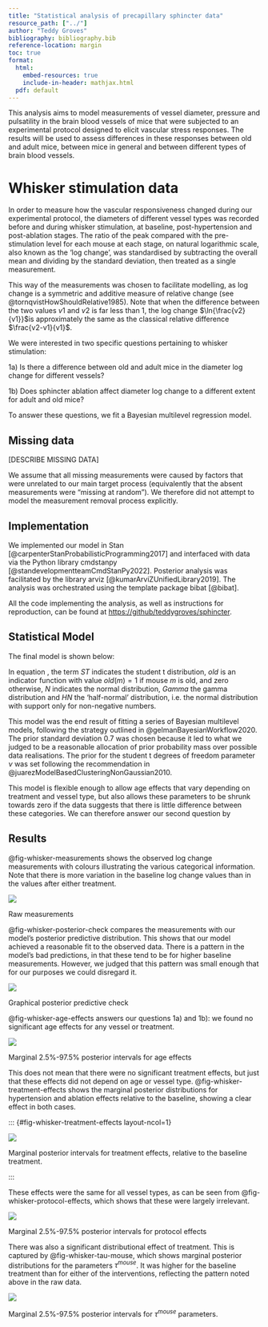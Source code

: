 ```yaml
---
title: "Statistical analysis of precapillary sphincter data"
resource_path: ["../"]
author: "Teddy Groves"
bibliography: bibliography.bib
reference-location: margin
toc: true
format:
  html:
    embed-resources: true
    include-in-header: mathjax.html
  pdf: default
---
```


This analysis aims to model measurements of vessel diameter, pressure and
pulsatility in the brain blood vessels of mice that were subjected to an
experimental protocol designed to elicit vascular stress responses. The results
will be used to assess differences in these responses between old and adult
mice, between mice in general and between different types of brain blood vessels.

# Whisker stimulation data

In order to measure how the vascular responsiveness changed during our
experimental protocol, the diameters of different vessel types was recorded
before and during whisker stimulation, at baseline, post-hypertension and
post-ablation stages. The ratio of the peak compared with the pre-stimulation
level for each mouse at each stage, on natural logarithmic scale, also known as
the 'log change', was standardised by subtracting the overall mean and dividing
by the standard deviation, then treated as a single measurement.

This way of the measurements was chosen to facilitate modelling, as
log change is a symmetric and additive measure of relative change (see
@tornqvistHowShouldRelative1985). Note that when the difference between the two
values $v1$ and $v2$ is far less than 1, the log change $\ln{\frac{v2}{v1}}$is
approximately the same as the classical relative difference $\frac{v2-v1}{v1}$.

We were interested in two specific questions pertaining to whisker stimulation:

1a) Is there a difference between old and adult mice in the diameter log change
for different vessels?

1b) Does sphincter ablation affect diameter log change to a different extent for
adult and old mice?

To answer these questions, we fit a Bayesian multilevel regression model.

## Missing data

[DESCRIBE MISSING DATA]

We assume that all missing measurements were caused by factors that were
unrelated to our main target process (equivalently that the absent measurements
were "missing at random"). We therefore did not attempt to model the measurement
removal process explicitly.

## Implementation

We implemented our model in Stan [@carpenterStanProbabilisticProgramming2017]
and interfaced with data via the Python library cmdstanpy
[@standevelopmentteamCmdStanPy2022].  Posterior analysis was facilitated by the
library arviz [@kumarArviZUnifiedLibrary2019]. The analysis was orchestrated
using the template package bibat [@bibat].

All the code implementing the analysis, as well as instructions for
reproduction, can be found at <https://github/teddygroves/sphincter>.

## Statistical Model

The final model is shown below:

\begin{align}
y_{vtm} &\sim ST(\nu, \hat{y}_{vtm}, \sigma) \label{eq-whisker-model} \\
\hat{y}_{vtm} &= \mu 
  + \alpha^{treatment}_{t}
  + \alpha^{vessel}_v 
  + \alpha^{protocol}_{vt} 
  + \beta^{age}_{vt} \cdot old(m) 
  + \alpha^{mouse}_{vtm}  \nonumber \\
\alpha^{treatment}_t &\sim N(0, \tau^{treatment}) \nonumber \\
\alpha^{vessel}_v &\sim N(0, \tau^{vessel}) \nonumber \\
\alpha^{protocol}_{vt} &\sim N(0, \tau^{protocol}) \nonumber \\
\alpha^{mouse}_{vtm} &\sim N(0, \tau^{mouse}_{t}) \nonumber \\
\beta^{age}_{vt} &\sim N(0, \tau^{age}) \nonumber \\
\nu &\sim Gamma(2, 0.1) \nonumber \\
\sigma &\sim HN(0, 0.5) \nonumber \\
\mu &\sim N(0, 0.7) \nonumber \\
\tau^{treatment} &\sim HN(0, 0.7) \nonumber \\
\tau^{vessel} &\sim HN(0, 0.7) \nonumber \\
\tau^{protocol} &\sim HN(0, 0.7) \nonumber 
\end{align}

In equation \eqref{eq-whisker-model}, the term $ST$ indicates the student t
distribution, $old$ is an indicator function with value $old(m)=1$ if mouse
$m$ is old, and zero otherwise, $N$ indicates the normal distribution, $Gamma$
the gamma distribution and $HN$ the 'half-normal' distribution, i.e. the normal
distribution with support only for non-negative numbers.

This model was the end result of fitting a series of Bayesian multilevel models,
following the strategy outlined in @gelmanBayesianWorkflow2020. The prior
standard deviation 0.7 was chosen because it led to what we judged to be a
reasonable allocation of prior probability mass over possible data realisations.
The prior for the student t degrees of freedom parameter $\nu$ was set following
the recommendation in @juarezModelBasedClusteringNonGaussian2010.

This model is flexible enough to allow age effects that vary depending on
treatment and vessel type, but also allows these parameters to be shrunk
towards zero if the data suggests that there is little difference between these
categories. We can therefore answer our second question by 


## Results

@fig-whisker-measurements shows the observed log change measurements with
colours illustrating the various categorical information. Note that there is
more variation in the baseline log change values than in the values after either
treatment.

::: {#fig-whisker-measurements layout-ncol=1}

![](../plots/whisker-measurements-faceted.png)

Raw measurements

:::

@fig-whisker-posterior-check compares the measurements with our model's
posterior predictive distribution. This shows that our model achieved a
reasonable fit to the observed data. There is a pattern in the model's bad
predictions, in that these tend to be for higher baseline measurements. However,
we judged that this pattern was small enough that for our purposes we could
disregard it.

::: {#fig-whisker-posterior-check layout-ncol=1}

![](../plots/whisker-posterior-check.png)

Graphical posterior predictive check
:::

@fig-whisker-age-effects answers our questions 1a) and 1b): we found no
significant age effects for any vessel or treatment.

::: {#fig-whisker-age-effects layout-ncol=1}

![](../plots/whisker-age-effects.png)

Marginal 2.5%-97.5% posterior intervals for age effects
:::

This does not mean that there were no significant treatment effects, but just
that these effects did not depend on age or vessel type. @fig-whisker-treatment-effects
shows the marginal posterior distributions for hypertension and ablation effects
relative to the baseline, showing a clear effect in both cases.

::: {#fig-whisker-treatment-effects layout-ncol=1}

![](../plots/whisker-treatment-effects.png)

Marginal posterior intervals for treatment effects, relative to the baseline
treatment.

 :::

These effects were the same for all vessel types, as can be seen from
@fig-whisker-protocol-effects, which shows that these were largely irrelevant.

::: {#fig-whisker-protocol-effects layout-ncol=1}

![](../plots/whisker-protocol-effects.png)

Marginal 2.5%-97.5% posterior intervals for protocol effects

:::

There was also a significant distributional effect of treatment. This is
captured by @fig-whisker-tau-mouse, which shows marginal posterior distributions
for the parameters $\tau^{mouse}$. It was higher for the baseline treatment
than for either of the interventions, reflecting the pattern noted above in the
raw data.

::: {#fig-whisker-tau-mouse layout-ncol=1}

![](../plots/whisker-tau-mouse.png)

Marginal 2.5%-97.5% posterior intervals for $\tau^{mouse}$ parameters.

:::


